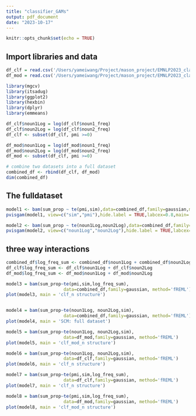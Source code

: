 ```yaml
---
title: "classifier_GAMs"
output: pdf_document
date: "2023-10-17"
---
```


```r
knitr::opts_chunk$set(echo = TRUE)
```

## Import libraries and data

```r
df_clf = read.csv('/Users/yameiwang/Project/mason_project/EMNLP2023_classifiers/data/clf_noun_structure.csv')
df_mod = read.csv('/Users/yameiwang/Project/mason_project/EMNLP2023_classifiers/data/clf_mod_noun_structure.csv')
```

```r
library(mgcv)
library(itsadug)
library(ggplot2)
library(hexbin)
library(dplyr)
library(emmeans)

df_clf$noun1Log = log(df_clf$noun1_freq)
df_clf$noun2Log = log(df_clf$noun2_freq)
df_clf <- subset(df_clf, pmi >=0)

df_mod$noun1Log = log(df_mod$noun1_freq)
df_mod$noun2Log = log(df_mod$noun2_freq)
df_mod <- subset(df_clf, pmi >=0)

# combine two datasets into a full dataset
combined_df <- rbind(df_clf, df_mod)
dim(combined_df)
```

## The fulldataset

```r
model1 <- bam(sum_prop ~ te(pmi,sim),data=combined_df,family=gaussian,model='fREML')
pvisgam(model1, view=c("sim","pmi"),hide.label = TRUE,labcex=0.8,main='SCM: full dataset')

model2 <- bam(sum_prop ~ te(noun1Log,noun2Log),data=combined_df,family=gaussian,model='fREML')
pvisgam(model2, view=c("noun1Log","noun2Log"),hide.label = TRUE,labcex=0.8,main='SCM: full dataset')
```

## three way interactions

```r
combined_df$log_freq_sum <- combined_df$noun1Log + combined_df$noun2Log
df_clf$log_freq_sum <- df_clf$noun1Log + df_clf$noun2Log
df_mod$log_freq_sum <- df_mod$noun1Log + df_mod$noun2Log

model3 = bam(sum_prop~te(pmi,sim,log_freq_sum),
                      data=combined_df,family=gaussian, method='fREML')
plot(model3, main = 'clf_n structure')


model4 = bam(sum_prop~te(noun1Log, noun2Log,sim),
                      data=combined_df,family=gaussian, method='fREML')
plot(model4, main = 'SCM: full dataset')

model5 = bam(sum_prop~te(noun1Log, noun2Log,sim),
                      data=df_mod,family=gaussian, method='fREML')
plot(model5, main = 'clf_mod_n structure')

model6 = bam(sum_prop~te(noun1Log, noun2Log,sim),
                      data=df_clf,family=gaussian, method='fREML')
plot(model6, main = 'clf_n structure')

model7 = bam(sum_prop~te(pmi,sim,log_freq_sum),
                      data=df_clf,family=gaussian, method='fREML')
plot(model7, main = 'clf_n structure')

model8 = bam(sum_prop~te(pmi,sim,log_freq_sum),
                      data=df_mod,family=gaussian, method='fREML')
plot(model8, main = 'clf_mod_n structure')
```